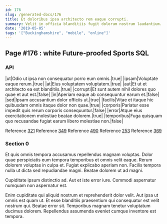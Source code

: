 ```yaml
---
id: 176
slug: /generated-docs/176
title: Et doloribus ipsa architecto rem eaque corrupti.
summary: Velit in officia blanditiis fugit dolorum nostrum laudantium.
date: '2019-05-05'
tags: '["Buckinghamshire", "mobile", "online"]'
---
```


## Page #176 : white Future-proofed Sports SQL
### API

|ut|Odio ut ipsa non consequatur porro eum omnis.|true|
|ipsam|Voluptate eaque rerum.|true|
|at|Eius voluptatem voluptatem.|true|
|aut|Et ut et architecto ea est blanditiis.|true|
|corrupti|Et sunt autem nihil dolores quo quae et aut est.|false|
|in|Aperiam eaque ab consequuntur earum et.|false|
|sed|Ipsam accusantium dolor officiis ut.|true|
|facilis|Vitae et itaque hic quibusdam omnis itaque dolor non quae.|true|
|corporis|Pariatur esse impedit quis rerum corporis consequuntur.|false|
|error|Atque eius exercitationem molestiae beatae dolorem.|true|
|temporibus|Fuga quisquam quo recusandae fugiat earum libero molestiae non.|false|

Reference [321](/321)
Reference [349](/349)
Reference [490](/490)
Reference [253](/253)
Reference [369](/369)


### Section 0
Et quis omnis tempora accusamus repellendus magnam voluptas. Dolor quae perspiciatis eum tempora temporibus et omnis velit eaque. Rerum dolorem voluptas in culpa et. Fugiat explicabo aperiam non. Facilis tempora nulla ut dicta sed repudiandae magni. Beatae dolorem ut ad magni.
 Cupiditate ipsum distinctio ad. Aut et iste error iure. Commodi aspernatur numquam non aspernatur est.
 Enim cupiditate qui aliquid nostrum et reprehenderit dolor velit. Aut ipsa ut omnis est quam ut. Et esse blanditiis praesentium qui consequatur est velit nostrum qui. Beatae error sit. Temporibus magnam tenetur voluptatum ducimus dolorem. Repellendus assumenda eveniet cumque inventore est tempora.
